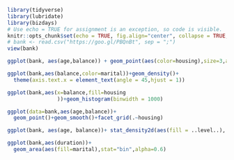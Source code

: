 
```r
library(tidyverse)
library(lubridate)
library(bizdays)
# Use echo = TRUE for assignment is an exception, so code is visible.
knitr::opts_chunk$set(echo = TRUE, fig.align="center", collapse = TRUE, cache = TRUE)
# bank <- read.csv("https://goo.gl/PBQnBt", sep = ";")
view(bank)
```

```r
ggplot(bank, aes(age,balance)) + geom_point(aes(color=housing),size=3,alpha=1/2)
```


```r

ggplot(bank,aes(balance,color=marital))+geom_density()+
  theme(axis.text.x = element_text(angle = 45,hjust = 1))
```
```r
ggplot(bank,aes(x=balance,fill=housing
                ))+geom_histogram(binwidth = 1000)


```

```r
ggplot(data=bank,aes(age,balance))+
  geom_point()+geom_smooth()+facet_grid(.~housing)
```

```r
ggplot(bank, aes(age, balance))+ stat_density2d(aes(fill = ..level..), geom="polygon")+ scale_fill_continuous(high='darkred',low='orange')
```

```r
ggplot(bank,aes(duration))+
  geom_area(aes(fill=marital),stat="bin",alpha=0.6)

```


